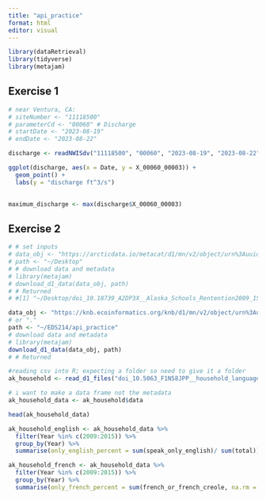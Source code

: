 ```yaml
---
title: "api_practice"
format: html
editor: visual
---
```


```r
library(dataRetrieval)
library(tidyverse)
library(metajam)
```

## Exercise 1

```r
# near Ventura, CA:
# siteNumber <- "11118500"
# parameterCd <- "00060" # Discharge
# startDate <- "2023-08-19"
# endDate <- "2023-08-22"

discharge <- readNWISdv("11118500", "00060", "2023-08-19", "2023-08-22", statCd = 00003)
```

```r
ggplot(discharge, aes(x = Date, y = X_00060_00003)) +
  geom_point() +
  labs(y = "discharge ft^3/s")
  
```

```r
maximum_discharge <- max(discharge$X_00060_00003)
```

## Exercise 2

```r
# # set inputs
# data_obj <- "https://arcticdata.io/metacat/d1/mn/v2/object/urn%3Auuid%3A9e123f84-ce0d-4094-b898-c9e73680eafa"
# path <- "~/Desktop"
# # download data and metadata
# library(metajam)
# download_d1_data(data_obj, path)
# # Returned
# #[1] "~/Desktop/doi_10.18739_A2DP3X__Alaska_Schools_Rentention2009_15"
```

```r
data_obj <- "https://knb.ecoinformatics.org/knb/d1/mn/v2/object/urn%3Auuid%3A7fc6f6db-c5ea-426a-a743-1f2edafb43b8"
# or "."
path <- "~/EDS214/api_practice"
# download data and metadata
# library(metajam)
download_d1_data(data_obj, path)
# # Returned

```

```r
#reading csv into R; expecting a folder so need to give it a folder
ak_household <- read_d1_files("doi_10.5063_F1N58JPP__household_language__csv")
```

```r
# i want to make a data frame not the metadata
ak_household_data <- ak_household$data
```

```r
head(ak_household_data)
```

```r
ak_household_english <- ak_household_data %>% 
  filter(Year %in% c(2009:2015)) %>% 
  group_by(Year) %>% 
  summarise(only_english_percent = sum(speak_only_english)/ sum(total))
```

```r
ak_household_french <- ak_household_data %>% 
  filter(Year %in% c(2009:2015)) %>% 
  group_by(Year) %>% 
  summarise(only_french_percent = sum(french_or_french_creole, na.rm = TRUE)/ sum(total))
```
